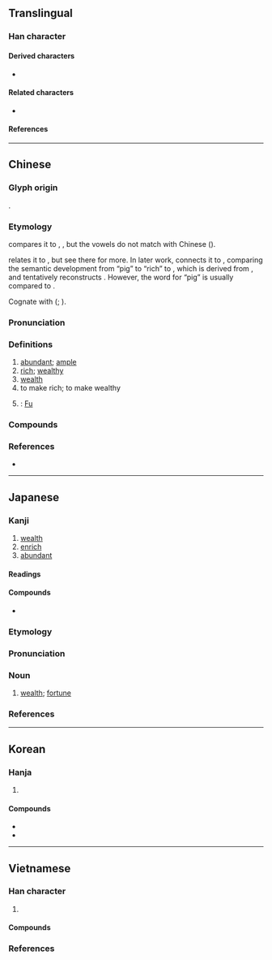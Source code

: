 {{also|冨}}
{{character info}}
==Translingual==
{{stroke order|strokes=12}}

===Han character===
{{stroke order|type=jbw|strokes=12}}
{{Han char|rn=40|rad=宀|as=09|sn=12|four=30606|canj=JMRW|ids=⿱宀畐}}

====Derived characters====
* {{l|mul|[[𫣡]], [[𠾙]], [[𡡩]], [[𢠲]], [[𪷛]], [[𬁗]], [[𬋋]], [[䒇]], [[𣎬]], [[𧬙]], [[𨬬]], [[𩍏]], [[𫙻]], [[𪧰]], [[𪆠]], [[䔰]], [[𩯅]], [[𡬂]]}}

====Related characters====
* {{l|mul|冨}} {{q|[[w:Variant Chinese character|Variant form]]}}

====References====
{{Han ref|kx=0288.270|dkj=07230|dj=0571.220|hdz=20942.040|uh=5BCC}}

----

==Chinese==
{{zh-forms|ss=𫲷|alt=冨}}
{{zh-wp|zh:富姓|yue:富氏|nan:Hù (biân-pêng)}}

===Glyph origin===
{{Han etym}}
{{Han compound|宀|畐|c1=s|c2=p|ls=psc}}.

===Etymology===
{{zh-ref|Bodman (1980)}} compares it to {{cog|bo|ཕྱུག||rich; wealthy}}, {{m|bo|ཕྱུགས||all beasts that can be domesticated or subjugated by man; cattle}}, but the vowels do not match with Chinese ({{zh-ref|Schuessler, 2007}}).

{{zh-ref|Sagart (1999)}} relates it to {{och-l|寶}}, but see there for more. In later work, {{zh-ref|Sagart (2011b, 2017d)}} connects it to {{cog|tbq-pro|*pʷak||pig}}, comparing the semantic development from “pig” to “rich” to {{cog|la|pecunia||money}}, which is derived from {{cog|la|pecu||cattle; domestic animals}}, and tentatively reconstructs {{inh|zh|sit-pro|*C.pək||pig}}. However, the {{cog|tbq}} word for “pig” is usually compared to {{och-l|豝|sow}}.

Cognate with {{och-l|福|blessing}} ({{zh-ref|Wang, 1982}}; {{zh-ref|Schuessler, 2007}}).

===Pronunciation===
{{zh-pron
|m=fù
|m-s=fu4
|dg=фу3
|c=fu3
|c-t=
|g=fu4
|h=pfs=fu;gd=fu4
|j=
|md=hó/bó
|md_note=hó - colloquial; bó - literary
|mn=ml,jj,tw:hù/ml,jj,tw:pù
|mn_note=hù - literary; pù - vernacular
|mn-t=bu3
|w=2fu
|x=
|mc=y
|oc=y
|cat=a
}}

===Definitions===
{{zh-hanzi}}

# [[abundant]]; [[ample]]
# [[rich]]; [[wealthy]]
# [[wealth]]
# to make rich; to make wealthy
# {{surname|zh}}: [[Fu]]

===Compounds===
{{zh-der|阿富汗|財富|豐富|富產|富富有餘|富貴|富國|富含|富豪|富戶|富甲一方|富可敵國|富礦|富麗|富民|富農|富婆|富強|富饒|富人|富商|富實|富庶|富態|富翁|富營養化|富有|富於|富餘|富裕|富源|富足|貧富|致富|富家|阿富汗尼|李富莊|富城坪|富里|富池|新富|富錦|富泰|富基|國富民強|巨富|富盛}}

===References===
* {{R:yue:Hanzi}}

{{zh-cat|Elementary}}

----

==Japanese==
{{wp|lang=ja}}

===Kanji===
{{ja-kanji|grade=5|rs=宀09}}

# [[wealth]]
# [[enrich]]
# [[abundant]]

====Readings====
{{ja-readings
|goon=ふ
|kanon=ふう
|kun=と-む, とみ-
}}

====Compounds====
* {{ja-r|豊%富|ほう%ふ}}

===Etymology===
{{wp|lang=ja}}
{{ja-kanjitab|とみ|yomi=k}}

{{ja-etym-renyokei|富む|とむ|to be [[rich]]}}

===Pronunciation===
{{ja-pron|とみ|y=k|acc=1|acc_ref=DJR}}

===Noun===
{{ja-noun|とみ}}

# [[wealth]]; [[fortune]]

===References===
<references/>

----

==Korean==

===Hanja===
{{ko-hanja|부유하다|부유할|부}}

# {{hanja form of|부|[[wealth]]}}

====Compounds====
* {{ko-l|부자|[[rich]] [[person]]|富者}}
* {{ko-l|부유|[[wealth]]|富裕}}

----

==Vietnamese==

===Han character===
{{vi-readings|rs=宀09
|hanviet=phú-tdcntd;gdhn;bonet
|phienthiet=
|nom=phú-tdcntd;bonet;genibrel;taberd
}}

# {{han tu form of|phú|[[wealth]]}}

====Compounds====
{{der3|vi
|{{vi-l|富貴|[[phú quý]] / [[phú quí]]}}
|{{vi-l|富家|phú gia}}
}}

===References===
<references/>